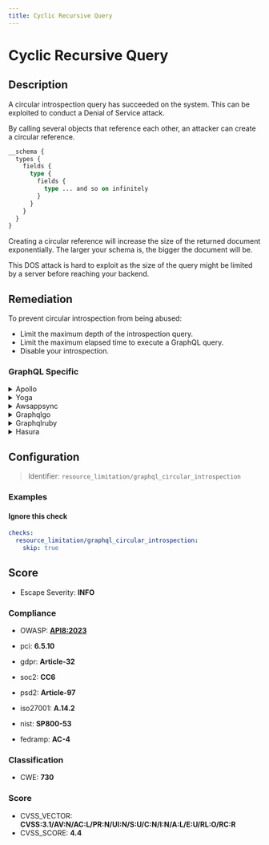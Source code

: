 ```yaml
---
title: Cyclic Recursive Query
---
```


# Cyclic Recursive Query

## Description

A circular introspection query has succeeded on the system.
This can be exploited to conduct a Denial of Service attack.

By calling several objects that reference each other, an attacker can create a circular reference.

```graphql
__schema {
  types {
    fields {
      type {
        fields {
          type ... and so on infinitely
        }
      }
    }
  }
}
```

Creating a circular reference will increase the size of the returned document exponentially.
The larger your schema is, the bigger the document will be.

This DOS attack is hard to exploit as the size of the query might be limited by a server before reaching your backend.


## Remediation

To prevent circular introspection from being abused:
- Limit the maximum depth of the introspection query.
- Limit the maximum elapsed time to execute a GraphQL query.
- Disable your introspection.



### GraphQL Specific

<details>
    <summary>Apollo</summary>

To address the issue of cyclic recursive queries within the Apollo framework engine, it is recommended to implement checks that detect cycles in the query structure. This can be achieved by maintaining a record of visited nodes or resolvers and verifying that a node is not revisited within the same query execution context. Additionally, consider setting a maximum depth for queries and using Apollo's query cost analysis to prevent overly complex queries from being executed. By doing so, you can prevent infinite recursion and ensure the stability and performance of your GraphQL service.

</details>

<details>
    <summary>Yoga</summary>

To address the issue of cyclic recursive queries in the Yoga framework engine, it is recommended to implement checks that detect cycles in the query structure. This can be achieved by maintaining a record of visited nodes or paths and verifying that a new query does not reintroduce a previously visited node. Additionally, setting a maximum depth for recursive queries can prevent infinite recursion. If the framework allows, consider using built-in features or plugins that manage query depth and complexity. Always validate and sanitize user input to prevent malicious queries from exploiting recursive functionalities.

</details>

<details>
    <summary>Awsappsync</summary>

To prevent issues with cyclic recursive queries in AWS AppSync, it is recommended to implement depth limiting in your resolvers. This can be achieved by setting a maximum depth for queries and using a depth counting mechanism to track the resolver's call depth. Additionally, consider using query complexity analysis to assign costs to fields and types, and enforce a maximum query cost. This helps to mitigate the risk of overly complex or malicious queries affecting the performance and stability of your GraphQL API.

</details>

<details>
    <summary>Graphqlgo</summary>

To mitigate the risk of cyclic recursive queries in a GraphQL Go framework engine, implement depth limiting to restrict the complexity of the queries that can be executed. Additionally, consider using query cost analysis techniques to assign costs to different fields and types, and enforce a maximum query cost. This can be complemented with throttling based on the client's request rate to prevent abuse. It's also advisable to use persistent queries to allow only pre-approved query operations. Ensure proper monitoring and logging of query patterns to detect and respond to potential abuse.

</details>

<details>
    <summary>Graphqlruby</summary>

To mitigate the risk of cyclic recursive queries in the GraphQL Ruby framework, implement query depth analysis to limit the complexity of accepted queries. Use the `max_depth` option provided by the framework to define the maximum allowed depth for queries. Additionally, consider employing query cost analysis techniques to assign costs to different fields and types, and set a maximum query cost to prevent overly complex queries from being executed. Regularly review and adjust these limits based on the application's performance and requirements.

</details>

<details>
    <summary>Hasura</summary>

To prevent issues with cyclic recursive queries in Hasura, ensure that you set depth limits for queries in the Hasura console under 'Settings' > 'Limits'. Additionally, use query complexity analysis to assign costs to fields and use these costs to limit the depth and breadth of each query. This helps in avoiding performance bottlenecks and potential denial of service attacks caused by deeply nested queries.

</details>

## Configuration

> Identifier: `resource_limitation/graphql_circular_introspection`



### Examples



#### Ignore this check

```yaml
checks:
  resource_limitation/graphql_circular_introspection:
    skip: true
```




## Score

- Escape Severity: **<span className="info-severityom">INFO</span>**

### Compliance

- OWASP: **[API8:2023](https://github.com/OWASP/API-Security/blob/master/editions/2023/en/0xa8-security-misconfiguration.md)**

- pci: **6.5.10**
- gdpr: **Article-32**
- soc2: **CC6**
- psd2: **Article-97**
- iso27001: **A.14.2**
- nist: **SP800-53**
- fedramp: **AC-4**

### Classification

- CWE: **730**




### Score

- CVSS_VECTOR: **CVSS:3.1/AV:N/AC:L/PR:N/UI:N/S:U/C:N/I:N/A:L/E:U/RL:O/RC:R**
- CVSS_SCORE: **4.4**

